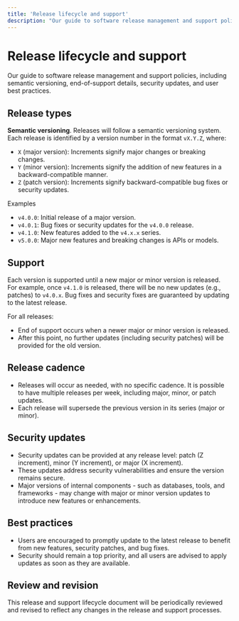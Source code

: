 ```yaml
---
title: 'Release lifecycle and support'
description: "Our guide to software release management and support policies, including LTS and regular releases, end-of-support details, security updates, and user best practices."
---
```


# Release lifecycle and support

Our guide to software release management and support policies, including semantic versioning, end-of-support details, security updates, and user best practices.

## Release types

**Semantic versioning**. Releases will follow a semantic versioning system. Each release is identified by a version number in the format `vX.Y.Z`, where:

* `X` (major version): Increments signify major changes or breaking changes.
* `Y` (minor version): Increments signify the addition of new features in a backward-compatible manner.
* `Z` (patch version): Increments signify backward-compatible bug fixes or security updates.

Examples

* `v4.0.0`: Initial release of a major version.
* `v4.0.1`: Bug fixes or security updates for the `v4.0.0` release.
* `v4.1.0`: New features added to the `v4.x.x` series.
* `v5.0.0`: Major new features and breaking changes is APIs or models.

## Support

Each version is supported until a new major or minor version is released. For example, once `v4.1.0` is released, there will be no new updates (e.g., patches) to `v4.0.x`. Bug fixes and security fixes are guaranteed by updating to the latest release.

For all releases:

* End of support occurs when a newer major or minor version is released.
* After this point, no further updates (including security patches) will be provided for the old version.

## Release cadence

* Releases will occur as needed, with no specific cadence. It is possible to have multiple releases per week, including major, minor, or patch updates.
* Each release will supersede the previous version in its series (major or minor).

## Security updates

* Security updates can be provided at any release level: patch (Z increment), minor (Y increment), or major (X increment).
* These updates address security vulnerabilities and ensure the version remains secure.
* Major versions of internal components - such as databases, tools, and frameworks - may change with major or minor version updates to introduce new features or enhancements.

## Best practices

* Users are encouraged to promptly update to the latest release to benefit from new features, security patches, and bug fixes.
* Security should remain a top priority, and all users are advised to apply updates as soon as they are available.

## Review and revision

This release and support lifecycle document will be periodically reviewed and revised to reflect any changes in the release and support processes.